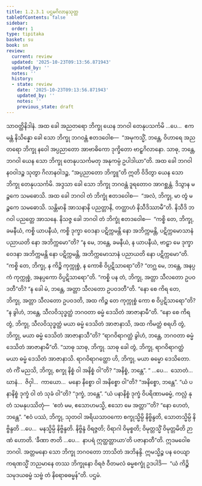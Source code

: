 ```yaml
---
title: 1.2.3.1 ပဌမဂိလာနသုတ္တ
tableOfContents: false
sidebar:
  order: 1
type: tipitaka
basket: su
book: sn
review:
  current: review
  updated: '2025-10-23T09:13:56.871943'
  updated_by: ''
  notes: ''
  history:
  - state: review
    date: '2025-10-23T09:13:56.871943'
    updated_by: ''
    notes: ''
    previous_state: draft
---
```



<ReviewStatus review={frontmatter.review} showDetails={true} />

<HypothesisAnnotation frontmatter={frontmatter} />

<DynamicBreadcrumb />

<Division number="74" book="sn" e="ch" v="18" p="290">

<Paragraph number="280" book="sn">
သာဝတ္ထိနိဒါနံ. အထ ခေါ အညတရော ဘိက္ခု ယေန ဘဂဝါ တေနုပသင်္ကမိ …ပေ…  ဧကမန္တံ နိသိန္နော ခေါ သော ဘိက္ခု ဘဂဝန္တံ ဧတဒဝေါစ—  “အမုကသ္မိံ, ဘန္တေ, ဝိဟာရေ အညတရော ဘိက္ခု နဝေါ အပ္ပညာတော အာဗာဓိကော ဒုက္ခိတော ဗာဠှဂိလာနော. သာဓု, ဘန္တေ, ဘဂဝါ ယေန သော ဘိက္ခု တေနုပသင်္ကမတု အနုကမ္ပံ ဥပါဒါယာ”တိ.
</Paragraph>

<Paragraph number="281" book="sn">
အထ ခေါ ဘဂဝါ နဝဝါဒဉ္စ သုတွာ ဂိလာနဝါဒဉ္စ, “အပ္ပညာတော ဘိက္ခူ”တိ ဣတိ ဝိဒိတွာ ယေန သော ဘိက္ခု တေနုပသင်္ကမိ. အဒ္ဒသာ ခေါ သော ဘိက္ခု ဘဂဝန္တံ ဒူရတောဝ အာဂစ္ဆန္တံ. ဒိသွာန မဉ္စကေ သမဓောသိ. အထ ခေါ ဘဂဝါ တံ ဘိက္ခုံ ဧတဒဝေါစ—  “အလံ, ဘိက္ခု, မာ တွံ မဉ္စကေ သမဓောသိ. သန္တိမာနိ အာသနာနိ ပညတ္တာနိ, တတ္ထာဟံ နိသီဒိဿာမီ”တိ. နိသီဒိ ဘဂဝါ ပညတ္တေ အာသနေ. နိသဇ္ဇ ခေါ ဘဂဝါ တံ ဘိက္ခုံ ဧတဒဝေါစ—  “ကစ္စိ တေ, ဘိက္ခု, ခမနီယံ, ကစ္စိ ယာပနီယံ, ကစ္စိ ဒုက္ခာ ဝေဒနာ ပဋိက္ကမန္တိ နော အဘိက္ကမန္တိ, ပဋိက္ကမောသာနံ ပညာယတိ နော အဘိက္ကမော”တိ?
</Paragraph>

<Paragraph number="282" book="sn">
“န မေ, ဘန္တေ, ခမနီယံ, န ယာပနီယံ, ဗာဠှာ မေ ဒုက္ခာ ဝေဒနာ အဘိက္ကမန္တိ နော ပဋိက္ကမန္တိ, အဘိက္ကမောသာနံ ပညာယတိ နော ပဋိက္ကမော”တိ.
</Paragraph>

<Paragraph number="283" book="sn">
“ကစ္စိ တေ, ဘိက္ခု, န ကိဉ္စိ ကုက္ကုစ္စံ, န ကောစိ ဝိပ္ပဋိသာရော”တိ?
</Paragraph>

<Paragraph number="284" book="sn">
“တဂ္ဃ မေ, ဘန္တေ, အနပ္ပကံ ကုက္ကုစ္စံ, အနပ္ပကော ဝိပ္ပဋိသာရော”တိ.
</Paragraph>

<Paragraph number="285" book="sn">
“ကစ္စိ ပန တံ, ဘိက္ခု, အတ္တာ သီလတော ဥပဝဒတီ”တိ?
</Paragraph>

<Paragraph number="286" book="sn">
“န ခေါ မံ, ဘန္တေ, အတ္တာ သီလတော ဥပဝဒတီ”တိ.
</Paragraph>

<Paragraph number="287" book="sn">
“နော စေ ကိရ တေ, ဘိက္ခု, အတ္တာ သီလတော ဥပဝဒတိ, အထ ကိဉ္စ တေ ကုက္ကုစ္စံ ကော စ ဝိပ္ပဋိသာရော”တိ?
</Paragraph>

<Paragraph number="288" book="sn">
“န ခွါဟံ, ဘန္တေ, သီလဝိသုဒ္ဓတ္ထံ ဘဂဝတာ ဓမ္မံ ဒေသိတံ အာဇာနာမီ”တိ.
</Paragraph>

<Paragraph number="289" book="sn">
“နော စေ ကိရ တွံ, ဘိက္ခု, သီလဝိသုဒ္ဓတ္ထံ မယာ ဓမ္မံ ဒေသိတံ အာဇာနာသိ, အထ ကိမတ္ထံ စရဟိ တွံ, ဘိက္ခု, မယာ ဓမ္မံ ဒေသိတံ အာဇာနာသီ”တိ?
</Paragraph>

<Paragraph number="290" book="sn">
“ရာဂဝိရာဂတ္ထံ ခွါဟံ, ဘန္တေ, ဘဂဝတာ ဓမ္မံ ဒေသိတံ အာဇာနာမီ”တိ.
</Paragraph>

<Paragraph number="291" book="sn">
“သာဓု သာဓု, ဘိက္ခု. သာဓု ခေါ တွံ, ဘိက္ခု, ရာဂဝိရာဂတ္ထံ မယာ ဓမ္မံ ဒေသိတံ အာဇာနာသိ. ရာဂဝိရာဂတ္ထော ဟိ, ဘိက္ခု, မယာ ဓမ္မော ဒေသိတော. တံ ကိံ မညသိ, ဘိက္ခု, စက္ခု နိစ္စံ ဝါ အနိစ္စံ ဝါ”တိ?
</Paragraph>

<Paragraph number="292" book="sn">
“အနိစ္စံ, ဘန္တေ”.
</Paragraph>

<Paragraph number="293" book="sn">
“ …ပေ…  သောတံ…  ဃာနံ…  ဇိဝှါ…  ကာယော…  မနော နိစ္စော ဝါ အနိစ္စော ဝါ”တိ?
</Paragraph>

<Paragraph number="294" book="sn">
“အနိစ္စော, ဘန္တေ”.
</Paragraph>

<Paragraph number="295" book="sn">
“ယံ ပနာနိစ္စံ ဒုက္ခံ ဝါ တံ သုခံ ဝါ”တိ?
</Paragraph>

<Paragraph number="296" book="sn">
“ဒုက္ခံ, ဘန္တေ”.
</Paragraph>

<Paragraph number="297" book="sn">
“ယံ ပနာနိစ္စံ ဒုက္ခံ ဝိပရိဏာမဓမ္မံ, ကလ္လံ နု တံ သမနုပဿိတုံ—  ‘ဧတံ မမ, ဧသောဟမသ္မိ, ဧသော မေ အတ္တာ’”တိ?
</Paragraph>

<Paragraph number="298" book="sn">
“နော ဟေတံ, ဘန္တေ”.
</Paragraph>

<Paragraph number="299" book="sn">
“ဧဝံ ပဿံ, ဘိက္ခု, သုတဝါ အရိယသာဝကော စက္ခုသ္မိမ္ပိ နိဗ္ဗိန္ဒတိ, သောတသ္မိမ္ပိ နိဗ္ဗိန္ဒတိ …ပေ…  မနသ္မိမ္ပိ နိဗ္ဗိန္ဒတိ. နိဗ္ဗိန္ဒံ ဝိရဇ္ဇတိ; ဝိရာဂါ ဝိမုစ္စတိ; ဝိမုတ္တသ္မိံ ဝိမုတ္တမိတိ ဉာဏံ ဟောတိ. ‘ခီဏာ ဇာတိ …ပေ…  နာပရံ ဣတ္ထတ္တာယာ’တိ ပဇာနာတီ”တိ.
</Paragraph>

<Paragraph number="300" book="sn">
ဣဒမဝေါစ ဘဂဝါ. အတ္တမနော သော ဘိက္ခု ဘဂဝတော ဘာသိတံ အဘိနန္ဒိ. ဣမသ္မိဉ္စ ပန ဝေယျာကရဏသ္မိံ ဘညမာနေ တဿ ဘိက္ခုနော ဝိရဇံ ဝီတမလံ ဓမ္မစက္ခုံ ဥဒပါဒိ—  “ယံ ကိဉ္စိ သမုဒယဓမ္မံ သဗ္ဗံ တံ နိရောဓဓမ္မန်”တိ.

</Paragraph>
</Division>

<Paragraph number="301" type="center" book="sn">
ပဌမံ.
</Paragraph>